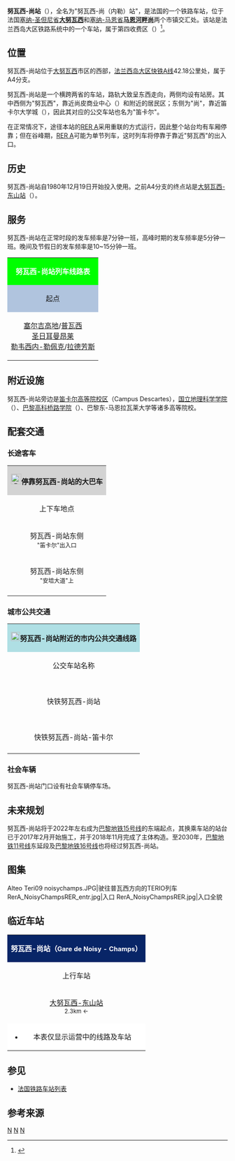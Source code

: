 {{Infobox station
|symbol_right={{RER logo}}
|native_name=Gare de Noisy - Champs<br>Nesles
|native_name_lang=fr
|name=努瓦西-尚站<br><span style="font-size:small">（'''努瓦西-田场站 / 努瓦西-尚（内勒）站'''）</span>
|image=Gare_noisychamps.jpg
|caption=努瓦西-尚站的东侧主站房
|borough={{FRA}}[[塞纳-圣但尼省|93省]][[大努瓦西|大努瓦西]]/[[塞纳-马恩省|77省]][[马恩河畔尚|马恩河畔尚]]
|address=Champy et Nesles
|coordinates={{coord|48|50|34|N|2|34|48|E|display=inline,title|scale:10000}}
|elevation=
|architect=
|owned= {{RATP logo}}
|opened=1980年12月19日
|closed=
|status=使用中
|operator= {{RATP logo}}
|lines=[[法兰西岛大区快铁A线|法兰西岛大区快铁A线]]
|platforms=2
|tracks=2
|type=通勤客运车站
|services= {{RER logo}}{{RERA logo}}
|passengers=4,868,790人次
|pass_year=2016年<ref>{{Cite web|url=https://data.ratp.fr/explore/dataset/trafic-annuel-entrant-par-station-du-reseau-ferre-2016/table/?sort=-rang&q=champs|title=Fréquentation en gares|accessdate=2018-01-28|author=RATP|date=|language=fr|publisher=RATP Open Data}}</ref>
|pass_rank=
|other_services_collapsible=yes
|other_services={{Infobox|child=yes
|label1={{RATP logo}}[[File:Paris_Bus_icon.svg|17px]]
|data1=<span style="background:#82C8E6; padding-left:0.2em; padding-right:0.2em;">'''212'''</span> <span style="background:#6E6E00; padding-left:0.2em; padding-right:0.2em;"><span style="color:#FFFFFF">'''213'''</span></span> <span style="background:#D2D200; padding-left:0.2em; padding-right:0.2em;">'''310'''</span> <span style="background:#FF5A00">'''312'''</span> <span style="background:#FFBE00; padding-left:0.2em; padding-right:0.2em;">'''320'''</span>
|label2={{Noc logo}}
|data2=[[File:Paris_logo_noctilien_jms.svg|16x16px]][[File:N130_NOCTILIEN.png|28x28px]]
|label3=
|data3=
|label4=[[File:CH-Zusatztafel-Fussgänger.svg|7px]] _ [[Mobilien|<span style="background:#5bb4e3"><span style="color:#FFFFFF">'''Mobilien'''</span></span>]]
|data4=[[Mobilien_100|<span style="background:#5bb4e3; padding-left:0.2em; padding-right:0.2em;"><span style="color:#FFFFFF">'''Express 100'''</span></span>]]
|label5=
|data5=
|label6=
|data6=
|label7=
|data7=
|label8=
|data8=
|label9=
|data9=
|label10=
|data10=
|label11=
|data11=
}}
}}
'''努瓦西-尚站'''（{{lang-fr|Gare de Noisy - Champs}}），全名为"努瓦西-尚（内勒）站"，是法国的一个铁路车站，位于法国[[塞纳-圣但尼省|塞纳-圣但尼省]]'''[[大努瓦西|大努瓦西]]'''和[[塞纳-马恩省|塞纳-马恩省]]'''[[马恩河畔尚|马恩河畔尚]]'''两个市镇交汇处。该站是法兰西岛大区铁路系统中的一个车站，属于第四收费区（{{lang|fr|Zone 4}}）<ref>{{Cite web|url=https://www.transilien.com/lignes/rer-trains/rer-A|title=Ligne A|accessdate=2018-01-28|author=Transilien|date=|language=法语|publisher=Transilien|archive-date=2017-10-31|archive-url=https://web.archive.org/web/20171031224100/https://www.transilien.com/lignes/rer-trains/rer-A|dead-url=yes}}</ref>。

==位置==

努瓦西-尚站位于[[大努瓦西|大努瓦西]]市区的西部，[[法兰西岛大区快铁A线|法兰西岛大区快铁A线]]42.18公里处，属于A4分支。

努瓦西-尚站是一个横跨两省的车站，路轨大致呈东西走向，两侧均设有站房。其中西侧为"努瓦西"，靠近尚皮商业中心（{{lang|fr|Center commercial de Champy}}）和附近的居民区；东侧为"尚"，靠近笛卡尔大学城（{{lang|fr|Cité Descartes}}），因此其对应的公交车站也名为"笛卡尔"。

在正常情况下，途径本站的[[法兰西岛大区快铁A线|RER A]]采用重联的方式运行，因此整个站台均有车厢停靠；但在谷峰期，[[法兰西岛大区快铁A线|RER A]]可能为单节列车，这时列车将停靠于靠近"努瓦西"的出入口。

==历史==
努瓦西-尚站自1980年12月19日开始投入使用。之前A4分支的终点站是[[大努瓦西-东山站|大努瓦西-东山站]]（{{lang|fr|Noisy-le-Grand – Mont d'Est}}）。

==服务== 
努瓦西-尚站在正常时段的发车频率是7分钟一班，高峰时期的发车频率是5分钟一班。晚间及节假日的发车频率是10~15分钟一班。
{| class="wikitable mw-collapsible"
|colspan="5" style="background:#00FF00" align="center" |{{RATP logo}} ''' <span style="color:#FFFFFF">努瓦西-尚站列车线路表</span>'''
|-
!style="background:#B0C4DE"|起点
!style="background:#B0C4DE"|上一站
!style="background:#B0C4DE"|线路
!style="background:#B0C4DE"|下一站
!style="background:#B0C4DE"|终点
|-
|align="center"|[[塞尔吉高地站|塞尔吉高地]]/[[普瓦西站|普瓦西]]<br>[[圣日耳曼昂莱站|圣日耳曼昂莱]]<br>[[勒韦西内-勒佩克站|勒韦西内-勒佩克]]/[[拉德芳斯站|拉德芳斯]]
|align="center"|[[大努瓦西-东山站|大努瓦西-东山]]
|align="center" rowspan="2"|{{RER logo}}{{RERA logo}}
|align="center"|[[努瓦谢勒站|努瓦谢勒]]<br>[[洛涅站|洛涅]]
|align="center"|[[托尔西站|托尔西]]<br>[[马恩拉瓦莱-谢西站|马恩拉瓦莱-谢西]]
|}

==附近设施==
努瓦西-尚站旁边是[[笛卡尔园区|笛卡尔高等院校区]]（Campus Descartes），[[国立地理科学学院|国立地理科学学院]]（{{lang|fr|École nationale des sciences géographiques, ENSG}}）、[[国立桥路学校|巴黎高科桥路学院]]（{{lang|fr|École des Ponts ParisTech, ENPC}}）、巴黎东-马恩拉瓦莱大学等诸多高等院校。

==配套交通==
===长途客车===

{| class="wikitable mw-collapsible" 
|colspan="3" align="center" style="background:#D3D3D3" |[[File:BSicon_BUS.svg|24x24px]]'''停靠努瓦西-尚站的大巴车'''
|-
!align="center" |上下车地点
!align="center" |运营单位
!align="center" |主要线路及目的地{{noteTag|name=noteA}}
|-
| rowspan="1" align="center" |努瓦西-尚站东侧<br><span style="font-size:small">"笛卡尔"出入口</span>
|align="center"|{{Noc logo}}
|
[[File:Paris_logo_noctilien_jms.svg|16x16px]][[File:N130_NOCTILIEN.png|28x28px]]  [[巴黎里昂车站|Paris Gare de Lyon]]{{.w}}[[马恩河畔维列|Villier-sur-Marne]]{{.w}}[[努瓦谢勒|Noisiel]]{{.w}}[[托尔西站|Torcy]]{{.w}}[[马恩拉瓦莱-谢西站|Marne-la-Vallée Chessy]]
|-
| rowspan="1" align="center" |努瓦西-尚站东侧<br><span style="font-size:small">"安培大道"上</span>
|align="center" |[[Mobilien|<span style="background:#5bb4e3"><span style="color:#FFFFFF">'''Mobilien'''</span></span>]]
|
[[Mobilien_100|<span style="background:#5bb4e3; padding-left:0.2em; padding-right:0.2em;"><span style="color:#FFFFFF">'''Express 100'''</span></span>]] [[克雷泰伊|Créteil]]{{.w}}[[马恩河畔尚|Champs-sur-Marne]]{{.w}}[[努瓦谢勒|Noisiel]]{{.w}}[[托尔西站|Torcy RER]]
|-
|colspan="3" style="background:#FFFFFF"|{{noteFoot|1=
{{noteTag|name=noteA|1=本栏不包括可以联程中转前往的目的地}}
}}
|}

===城市公共交通===

{| class="wikitable mw-collapsible " 
|colspan="3" align="center" style="background:#AFDFE4"|[[File:Bus-logo.svg|21x21px]]'''努瓦西-尚站附近的市内公共交通线路'''
|-
!align="center" |公交车站名称
!align="center" |位置
!align="center" |停靠线路{{noteTag|name=noteA}}<ref>{{Cite web|url=https://www.ratp.fr/plans-secteur|title=Plan du secteur - Marne-la-Vallée|accessdate=2018-01-28|author=|date=|language=法语|publisher=RATP|archive-date=2018-01-29|archive-url=https://web.archive.org/web/20180129080643/https://www.ratp.fr/plans-secteur|dead-url=no}}</ref>
|-
|align="center"|'''{{lang|fr|Noisy-Champs RER}}'''<br>快铁努瓦西-尚站
|align="center"|努瓦西-尚站<br><span style="font-size:small">西侧</span>
|
<span style="background:#D2D200; padding-left:0.2em; padding-right:0.2em;">'''310'''</span> '''[[马恩河畔尚|马恩河畔尚]]'''-快铁努瓦西-尚站 ↔ '''[[大努瓦西|大努瓦西]]'''-[[莱伊夫里-大努瓦西站|快铁莱伊夫里-大努瓦西站]]{{noteTag|name=noteB}}<br>
<span style="background:#FFBE00; padding-left:0.2em; padding-right:0.2em;">'''320'''</span> '''[[大努瓦西|大努瓦西]]'''-[[大努瓦西-东山站|快铁大努瓦西-东山站]]（环线，经过[[马恩河畔尚|马恩河畔尚]]）{{noteTag|name=noteB}}
|-
|align="center"|'''{{lang|fr|Noisy-Champs Descarte}}'''<br>快铁努瓦西-尚站-笛卡尔
|align="center"|努瓦西-尚站<br><span style="font-size:small">东侧</span>
|
<span style="background:#82C8E6; padding-left:0.2em; padding-right:0.2em;">'''212'''</span> '''[[马恩河畔尚|马恩河畔尚]]'''-快铁努瓦西-尚站-笛卡尔 ↔ '''[[埃梅兰维勒|埃梅兰维勒]]'''/'''[[蓬托孔博|蓬托孔博]]'''-[[埃梅兰维勒-蓬托孔博站|快铁站]]{{noteTag|name=noteB}}<br>
<span style="background:#6E6E00; padding-left:0.2em; padding-right:0.2em;"><span style="color:#FFFFFF">'''213'''</span></span> '''[[谢勒|谢勒]]'''-[[谢勒-古尔奈站|快铁谢勒-古尔奈站]] ↔ '''[[马恩河畔尚|马恩河畔尚]]'''-快铁努瓦西-尚站/'''[[洛涅|洛涅]]'''-乡{{noteTag|name=noteC}}<br>
<span style="background:#FF5A00; padding-left:0.2em; padding-right:0.2em;">'''312'''</span> '''[[马恩河畔尚|马恩河畔尚]]'''-快铁努瓦西-尚站-笛卡尔 （环线）{{noteTag|name=noteB}}
|-
|colspan="3" style="background:#FFFFFF"|{{noteFoot|1=
{{noteTag|name=noteA|1='''粗体字'''代表该站所在的市镇；中文名称非官方正式翻译，仅供参考}}
{{noteTag|name=noteB|1=周日及节假日停运}}
{{noteTag|name=noteC|1=周日及节假日，213路仅运行"谢勒-努瓦西-尚"区间}}
}}
|}

===社会车辆===

努瓦西-尚站门口设有社会车辆停车场。

==未来规划==

努瓦西-尚站将于2022年左右成为[[巴黎地铁15号线|巴黎地铁15号线]]的东端起点，其换乘车站的站台已于2017年2月开始施工，并于2018年11月完成了主体构造。至2030年，[[巴黎地铁11号线|巴黎地铁11号线]]东延段及[[巴黎地铁16号线|巴黎地铁16号线]]也将经过努瓦西-尚站。

==图集==
<gallery> 
Alteo Teri09 noisychamps.JPG|驶往普瓦西方向的TERIO列车
RerA_NoisyChampsRER_entr.jpg|入口
RerA_NoisyChampsRER.jpg|入口全貌
</gallery>

==临近车站==

{|class="wikitable mw-collapsible" style="margin: 0 auto; width:42em;"
|colspan="3"  style="background:#082567" align="center"|<span style="color:#FFFFFF">'''努瓦西-尚站（<span style="font-size:11pt;">Gare de Noisy - Champs</span>）'''</span>
|-
!上行车站
!线路
!下行车站
|-
|align="center" |[[大努瓦西-东山站|大努瓦西-东山站]] <br><span style="font-size:small">2.3km ←</span>
|align="center" |'''[[法兰西岛大区快铁A线|法兰西岛大区快铁A线]]'''<br>{{RER logo}}{{RERA logo}}
|align="center" |[[努瓦谢勒站|努瓦谢勒站]]<br><span style="font-size:small">→ 2.7km</span>
|-
|colspan="3" style="background:#FFFFFF"|
*本表仅显示运营中的线路及车站
|}

==参见==
* [[法国铁路车站列表|法国铁路车站列表]]

==参考来源==
{{commons category|Gare de Noisy - Champs}}  
{{reflist}}

{{RER A}}
[[Category:法蘭西島大區快鐵車站|N]]
[[Category:塞納-聖但尼省鐵路車站|N]]
[[Category:塞納-馬恩省鐵路車站|N]]
